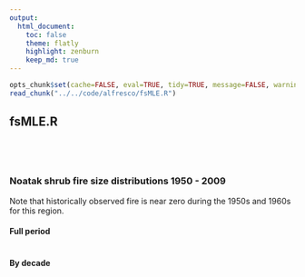 ```yaml
---
output:
  html_document:
    toc: false
    theme: flatly
    highlight: zenburn
    keep_md: true
---
```


```r
opts_chunk$set(cache=FALSE, eval=TRUE, tidy=TRUE, message=FALSE, warning=FALSE, dpi=300, fig.height=7, fig.width=10.5)
read_chunk("../../code/alfresco/fsMLE.R")
```

##
##
## fsMLE.R

```r
```

```r
```

```r
```

```r
```

### Noatak shrub fire size distributions 1950 - 2009

Note that historically observed fire is near zero during the 1950s and 1960s for this region.

#### Full period

```r
```

#### By decade

```r
```
